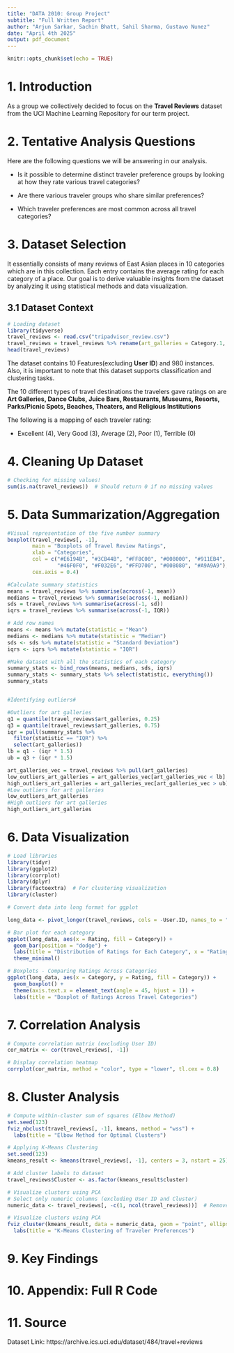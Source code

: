 ```yaml
---
title: "DATA 2010: Group Project"
subtitle: "Full Written Report"
author: "Arjun Sarkar, Sachin Bhatt, Sahil Sharma, Gustavo Nunez"
date: "April 4th 2025"
output: pdf_document
---
```


```r
knitr::opts_chunk$set(echo = TRUE)
```

# 1. Introduction

As a group we collectively decided to focus on the **Travel Reviews** dataset from the UCI Machine Learning Repository for our term project.

# 2. Tentative Analysis Questions

Here are the following questions we will be answering in our analysis.

- Is it possible to determine distinct traveler preference groups by looking at how they rate various travel categories?

- Are there various traveler groups who share similar preferences?

- Which traveler preferences are most common across all travel categories?


# 3. Dataset Selection

It essentially consists of many reviews of East Asian places in 10 categories which are in this collection. Each entry contains the average rating for each category of a place. Our goal is to derive valuable insights from the dataset by analyzing it using statistical methods and data visualization.

## 3.1 Dataset Context

```r
# Loading dataset
library(tidyverse)
travel_reviews <- read.csv("tripadvisor_review.csv")
travel_reviews = travel_reviews %>% rename(art_galleries = Category.1, dance_clubs = Category.2, juice_bars = Category.3, restaurants = Category.4, museums = Category.5, resorts = Category.6, parks_picnic_spots = Category.7, beaches = Category.8, theaters = Category.9, religious_institutions = Category.10)
head(travel_reviews)
```

The dataset contains 10 Features(excluding **User ID**) and 980 instances. Also, it is important to note that this dataset supports classification and clustering tasks.

The 10 different types of travel destinations the travelers gave ratings on are **Art Galleries, Dance Clubs, Juice Bars, Restaurants, Museums, Resorts, Parks/Picnic Spots, Beaches, Theaters, and Religious Institutions**

The following is a mapping of each traveler rating: 

- Excellent (4), Very Good (3), Average (2), Poor (1), Terrible (0)

# 4. Cleaning Up Dataset

```r
# Checking for missing values!
sum(is.na(travel_reviews))  # Should return 0 if no missing values
```

# 5. Data Summarization/Aggregation

```r
#Visual representation of the five number summary
boxplot(travel_reviews[, -1],
        main = "Boxplots of Travel Review Ratings",
        xlab = "Categories",
        col = c("#E6194B", "#3CB44B", "#FF8C00", "#008000", "#911EB4", 
                "#46F0F0", "#F032E6", "#FFD700", "#008080", "#A9A9A9"),
        cex.axis = 0.4)

#Calculate summary statistics
means = travel_reviews %>% summarise(across(-1, mean)) 
medians = travel_reviews %>% summarise(across(-1, median))
sds = travel_reviews %>% summarise(across(-1, sd))
iqrs = travel_reviews %>% summarise(across(-1, IQR))

# Add row names
means <- means %>% mutate(statistic = "Mean")
medians <- medians %>% mutate(statistic = "Median")
sds <- sds %>% mutate(statistic = "Standard Deviation")
iqrs <- iqrs %>% mutate(statistic = "IQR")

#Make dataset with all the statistics of each category
summary_stats <- bind_rows(means, medians, sds, iqrs)
summary_stats <- summary_stats %>% select(statistic, everything())
summary_stats


#Identifying outliers#

#Outliers for art galleries
q1 = quantile(travel_reviews$art_galleries, 0.25)
q3 = quantile(travel_reviews$art_galleries, 0.75)
iqr = pull(summary_stats %>% 
  filter(statistic == "IQR") %>% 
  select(art_galleries)) 
lb = q1 - (iqr * 1.5)
ub = q3 + (iqr * 1.5)

art_galleries_vec = travel_reviews %>% pull(art_galleries)
low_outliers_art_galleries = art_galleries_vec[art_galleries_vec < lb]
high_outliers_art_galleries = art_galleries_vec[art_galleries_vec > ub]
#Low outliers for art galleries
low_outliers_art_galleries
#High outliers for art galleries
high_outliers_art_galleries

```

# 6. Data Visualization

```r
# Load libraries
library(tidyr)
library(ggplot2)
library(corrplot)
library(dplyr)
library(factoextra)  # For clustering visualization
library(cluster)  

# Convert data into long format for ggplot

long_data <- pivot_longer(travel_reviews, cols = -User.ID, names_to = "Category", values_to = "Rating")

# Bar plot for each category
ggplot(long_data, aes(x = Rating, fill = Category)) +
  geom_bar(position = "dodge") +
  labs(title = "Distribution of Ratings for Each Category", x = "Rating", y = "Count") +
  theme_minimal()

# Boxplots - Comparing Ratings Across Categories
ggplot(long_data, aes(x = Category, y = Rating, fill = Category)) +
  geom_boxplot() +
  theme(axis.text.x = element_text(angle = 45, hjust = 1)) +
  labs(title = "Boxplot of Ratings Across Travel Categories")
```

# 7. Correlation Analysis

```r
# Compute correlation matrix (excluding User ID)
cor_matrix <- cor(travel_reviews[, -1])

# Display correlation heatmap
corrplot(cor_matrix, method = "color", type = "lower", tl.cex = 0.8)
```

# 8. Cluster Analysis

```r
# Compute within-cluster sum of squares (Elbow Method)
set.seed(123)
fviz_nbclust(travel_reviews[, -1], kmeans, method = "wss") +
  labs(title = "Elbow Method for Optimal Clusters")

# Applying K-Means Clustering
set.seed(123)
kmeans_result <- kmeans(travel_reviews[, -1], centers = 3, nstart = 25)  # Adjust centers as needed

# Add cluster labels to dataset
travel_reviews$Cluster <- as.factor(kmeans_result$cluster)

# Visualize clusters using PCA
# Select only numeric columns (excluding User ID and Cluster)
numeric_data <- travel_reviews[, -c(1, ncol(travel_reviews))]  # Removes User ID and Cluster

# Visualize clusters using PCA
fviz_cluster(kmeans_result, data = numeric_data, geom = "point", ellipse.type = "convex") +
  labs(title = "K-Means Clustering of Traveler Preferences")

```

# 9. Key Findings

# 10. Appendix: Full R Code

# 11. Source

Dataset Link: https://archive.ics.uci.edu/dataset/484/travel+reviews

